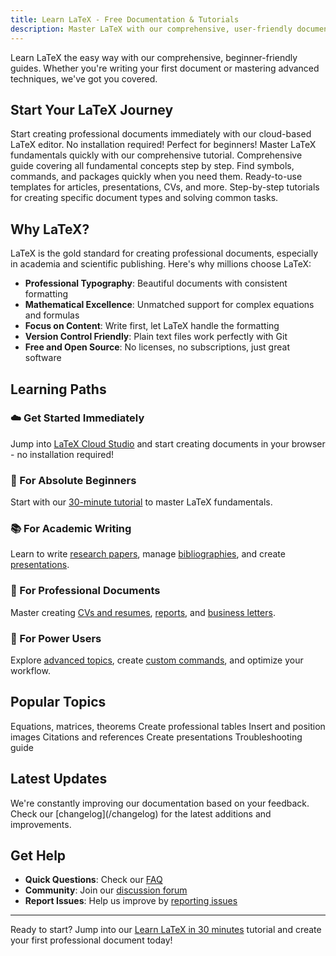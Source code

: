 ```yaml
---
title: Learn LaTeX - Free Documentation & Tutorials
description: Master LaTeX with our comprehensive, user-friendly documentation. From beginners to advanced users, learn document preparation with clear examples and practical guides.
---
```



Learn LaTeX the easy way with our comprehensive, beginner-friendly guides. Whether you're writing your first document or mastering advanced techniques, we've got you covered.

## Start Your LaTeX Journey

<CardGroup cols={2}>
  <Card 
    title="Get Started with LaTeX Cloud Studio" 
    icon="cloud"
    href="/getting-started/cloud-studio"
  >
    Start creating professional documents immediately with our cloud-based LaTeX editor. No installation required!
  </Card>
  <Card 
    title="Learn LaTeX in 30 minutes" 
    icon="rocket"
    href="/learn/latex-in-30-minutes"
  >
    Perfect for beginners! Master LaTeX fundamentals quickly with our comprehensive tutorial.
  </Card>
  <Card 
    title="LaTeX Basics" 
    icon="book"
    href="/learn/latex/basics"
  >
    Comprehensive guide covering all fundamental concepts step by step.
  </Card>
  <Card 
    title="Quick Reference" 
    icon="magnifying-glass"
    href="/learn/reference"
  >
    Find symbols, commands, and packages quickly when you need them.
  </Card>
  <Card 
    title="Templates" 
    icon="file-code"
    href="/templates"
  >
    Ready-to-use templates for articles, presentations, CVs, and more.
  </Card>
  <Card 
    title="How-to Guides" 
    icon="wrench"
    href="/learn/how-to"
  >
    Step-by-step tutorials for creating specific document types and solving common tasks.
  </Card>
</CardGroup>

## Why LaTeX?

LaTeX is the gold standard for creating professional documents, especially in academia and scientific publishing. Here's why millions choose LaTeX:

- **Professional Typography**: Beautiful documents with consistent formatting
- **Mathematical Excellence**: Unmatched support for complex equations and formulas
- **Focus on Content**: Write first, let LaTeX handle the formatting
- **Version Control Friendly**: Plain text files work perfectly with Git
- **Free and Open Source**: No licenses, no subscriptions, just great software

## Learning Paths

### ☁️ Get Started Immediately
Jump into [LaTeX Cloud Studio](/getting-started/cloud-studio) and start creating documents in your browser - no installation required!

### 🎯 For Absolute Beginners
Start with our [30-minute tutorial](/learn/latex-in-30-minutes) to master LaTeX fundamentals.

### 📚 For Academic Writing
Learn to write [research papers](/learn/how-to/articles), manage [bibliographies](/learn/latex/bibliography), and create [presentations](/learn/how-to/presentations).

### 💼 For Professional Documents
Master creating [CVs and resumes](/learn/how-to/cv-resume), [reports](/learn/how-to/reports), and [business letters](/learn/how-to/letters).

### 🔧 For Power Users
Explore [advanced topics](/learn/advanced), create [custom commands](/learn/latex/custom-commands), and optimize your workflow.

## Popular Topics

<CardGroup cols={3}>
  <Card 
    title="Mathematics" 
    icon="square-root-variable"
    href="/learn/latex/mathematics"
  >
    Equations, matrices, theorems
  </Card>
  <Card 
    title="Tables" 
    icon="table"
    href="/learn/latex/tables"
  >
    Create professional tables
  </Card>
  <Card 
    title="Figures" 
    icon="image"
    href="/learn/latex/figures"
  >
    Insert and position images
  </Card>
  <Card 
    title="Bibliography" 
    icon="quote"
    href="/learn/latex/bibliography"
  >
    Citations and references
  </Card>
  <Card 
    title="Beamer" 
    icon="presentation"
    href="/learn/how-to/presentations"
  >
    Create presentations
  </Card>
  <Card 
    title="Errors" 
    icon="triangle-exclamation"
    href="/learn/latex/errors"
  >
    Troubleshooting guide
  </Card>
</CardGroup>

## Latest Updates

<Info>
  We're constantly improving our documentation based on your feedback. Check our [changelog](/changelog) for the latest additions and improvements.
</Info>

## Get Help

- **Quick Questions**: Check our [FAQ](/faq)
- **Community**: Join our [discussion forum](/community)
- **Report Issues**: Help us improve by [reporting issues](https://github.com/yourusername/latex-docs/issues)

---

Ready to start? Jump into our [Learn LaTeX in 30 minutes](/learn/latex-in-30-minutes) tutorial and create your first professional document today!